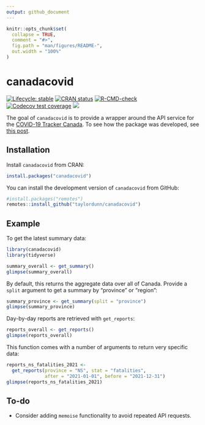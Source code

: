 ```yaml
---
output: github_document
---
```


<!-- README.md is generated from README.Rmd. Please edit that file -->

```r
knitr::opts_chunk$set(
  collapse = TRUE,
  comment = "#>",
  fig.path = "man/figures/README-",
  out.width = "100%"
)
```

# canadacovid

<!-- badges: start -->
[![Lifecycle: stable](https://img.shields.io/badge/lifecycle-stable-brightgreen.svg)](https://lifecycle.r-lib.org/articles/stages.html#stable)
[![CRAN status](https://www.r-pkg.org/badges/version/canadacovid)](https://CRAN.R-project.org/package=canadacovid)
[![R-CMD-check](https://github.com/taylordunn/canadacovid/workflows/R-CMD-check/badge.svg)](https://github.com/taylordunn/canadacovid/actions)
[![Codecov test coverage](https://codecov.io/gh/taylordunn/canadacovid/branch/main/graph/badge.svg)](https://app.codecov.io/gh/taylordunn/canadacovid?branch=main)
[![](https://cranlogs.r-pkg.org/badges/canadacovid)](https://cran.r-project.org/package=canadacovid)
<!-- badges: end -->

The goal of `canadacovid` is to provide a wrapper around the API service for the [COVID-19 Tracker Canada](https://covid19tracker.ca/).
To see how the package was developed, see [this post](https://tdunn.ca/posts/2021-12-30-canada-covid-19-data-in-r-creating-a-package/).

## Installation

Install `canadacovid` from CRAN:

```r
install.packages("canadacovid")
```

You can install the development version of `canadacovid` from GitHub:

``` r
#install.packages("remotes")
remotes::install_github("taylordunn/canadacovid")
```

## Example

To get the latest summary data:

```r
library(canadacovid)
library(tidyverse)

summary_overall <- get_summary()
glimpse(summary_overall)
```

By default, this returns the aggregate data over all of Canada.
Provide a `split` argument to get a summary by "province" or "region":

```r
summary_province <- get_summary(split = "province")
glimpse(summary_province)
```

Day-by-day reports are retrieved with `get_reports`:

```r
reports_overall <- get_reports()
glimpse(reports_overall)
```

This function comes with a number of arguments to return very specific data:

```r
reports_ns_fatalities_2021 <-
  get_reports(province = "NS", stat = "fatalities",
              after = "2021-01-01", before = "2021-12-31")
glimpse(reports_ns_fatalities_2021)
```

## To-do

* Consider adding `memoise` functionality to avoid repeated API requests.
